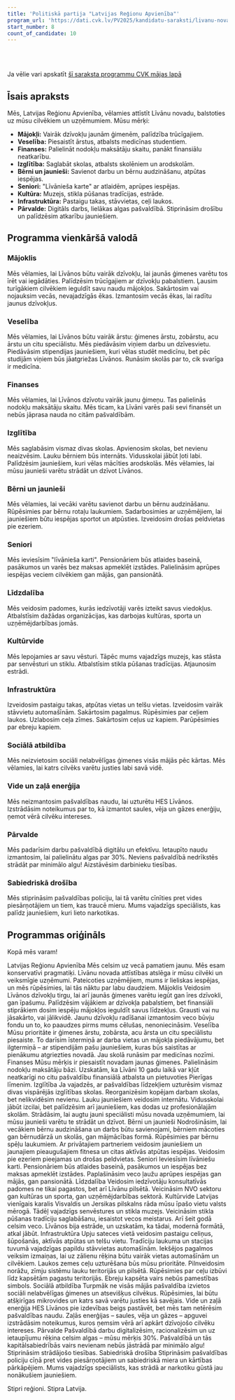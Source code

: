 ```yaml
---
title: 'Politiskā partija "Latvijas Reģionu Apvienība"'
program_url: 'https://dati.cvk.lv/PV2025/kandidatu-saraksti/livanu-novads/politiska-partija-latvijas-regionu-apvieniba'
start_number: 8
count_of_candidate: 10
---
```



<Badge text="Mājokļu pieejamība" variant="note" size="small" /> <Badge text="Veselības aprūpes uzlabošana" variant="note" size="small" /> <Badge text="Jaunu ģimeņu piesaiste" variant="note" size="small" /> <Badge text="Izglītības kvalitāte" variant="note" size="small" /> <Badge text="Senioru atbalsts" variant="note" size="small" />

<br/><br/> 

<Card title='Šis ir mākslīga intelekta ģenerēts apraksts' icon='starlight'>
    Ja vēlie vari apskatīt <a href={frontmatter.program_url} target='_blank'>šī saraksta programmu CVK mājas lapā</a>
    </Card>

## Īsais apraksts

Mēs, Latvijas Reģionu Apvienība, vēlamies attīstīt Līvānu novadu, balstoties uz mūsu cilvēkiem un uzņēmumiem. Mūsu mērķi:

*   **Mājokļi:** Vairāk dzīvokļu jaunām ģimenēm, palīdzība trūcīgajiem.
*   **Veselība:** Piesaistīt ārstus, atbalsts medicīnas studentiem.
*   **Finanses:** Palielināt nodokļu maksātāju skaitu, panākt finansiālu neatkarību.
*   **Izglītība:** Saglabāt skolas, atbalsts skolēniem un arodskolām.
*   **Bērni un jaunieši:** Savienot darbu un bērnu audzināšanu, atpūtas iespējas.
*   **Seniori:** "Līvānieša karte" ar atlaidēm, aprūpes iespējas.
*   **Kultūra:** Muzejs, stikla pūšanas tradīcijas, estrāde.
*   **Infrastruktūra:** Pastaigu takas, stāvvietas, ceļi laukos.
*   **Pārvalde:** Digitāls darbs, lielākas algas pašvaldībā. Stiprināsim drošību un palīdzēsim atkarību jauniešiem.

## Programma vienkāršā valodā

### Mājoklis

Mēs vēlamies, lai Līvānos būtu vairāk dzīvokļu, lai jaunās ģimenes varētu tos īrēt vai iegādāties. Palīdzēsim trūcīgajiem ar dzīvokļu pabalstiem. Ļausim turīgākiem cilvēkiem ieguldīt savu naudu mājokļos. Sakārtosim vai nojauksim vecās, nevajadzīgās ēkas. Izmantosim vecās ēkas, lai radītu jaunus dzīvokļus.

### Veselība

Mēs vēlamies, lai Līvānos būtu vairāk ārstu: ģimenes ārstu, zobārstu, acu ārstu un citu speciālistu. Mēs piedāvāsim viņiem darbu un dzīvesvietu. Piedāvāsim stipendijas jauniešiem, kuri vēlas studēt medicīnu, bet pēc studijām viņiem būs jāatgriežas Līvānos. Runāsim skolās par to, cik svarīga ir medicīna.

### Finanses

Mēs vēlamies, lai Līvānos dzīvotu vairāk jaunu ģimeņu. Tas palielinās nodokļu maksātāju skaitu. Mēs ticam, ka Līvāni varēs paši sevi finansēt un nebūs jāprasa nauda no citām pašvaldībām.

### Izglītība

Mēs saglabāsim vismaz divas skolas. Apvienosim skolas, bet nevienu neaizvēsim. Lauku bērniem būs internāts. Vidusskolai jābūt ļoti labi. Palīdzēsim jauniešiem, kuri vēlas mācīties arodskolās. Mēs vēlamies, lai mūsu jaunieši varētu strādāt un dzīvot Līvānos.

### Bērni un jaunieši

Mēs vēlamies, lai vecāki varētu savienot darbu un bērnu audzināšanu. Rūpēsimies par bērnu rotaļu laukumiem. Sadarbosimies ar uzņēmējiem, lai jauniešiem būtu iespējas sportot un atpūsties. Izveidosim drošas peldvietas pie ezeriem.

### Seniori

Mēs ieviesīsim "līvānieša karti". Pensionāriem būs atlaides baseinā, pasākumos un varēs bez maksas apmeklēt izstādes. Palielināsim aprūpes iespējas veciem cilvēkiem gan mājās, gan pansionātā.

### Līdzdalība

Mēs veidosim padomes, kurās iedzīvotāji varēs izteikt savus viedokļus. Atbalstīsim dažādas organizācijas, kas darbojas kultūras, sporta un uzņēmējdarbības jomās.

### Kultūrvide

Mēs lepojamies ar savu vēsturi. Tāpēc mums vajadzīgs muzejs, kas stāsta par senvēsturi un stiklu. Atbalstīsim stikla pūšanas tradīcijas. Atjaunosim estrādi.

### Infrastruktūra

Izveidosim pastaigu takas, atpūtas vietas un telšu vietas. Izveidosim vairāk stāvvietu automašīnām. Sakārtosim pagalmus. Rūpēsimies par ceļiem laukos. Uzlabosim ceļa zīmes. Sakārtosim ceļus uz kapiem. Parūpēsimies par ebreju kapiem.

### Sociālā atbildība

Mēs neizvietosim sociāli nelabvēlīgas ģimenes visās mājās pēc kārtas. Mēs vēlamies, lai katrs cilvēks varētu justies labi savā vidē.

### Vide un zaļā enerģija

Mēs neizmantosim pašvaldības naudu, lai uzturētu HES Līvānos. Izstrādāsim noteikumus par to, kā izmantot saules, vēja un gāzes enerģiju, ņemot vērā cilvēku intereses.

### Pārvalde

Mēs padarīsim darbu pašvaldībā digitālu un efektīvu. Ietaupīto naudu izmantosim, lai palielinātu algas par 30%. Neviens pašvaldībā nedrīkstēs strādāt par minimālo algu! Aizstāvēsim darbinieku tiesības.

### Sabiedriskā drošība

Mēs stiprināsim pašvaldības policiju, lai tā varētu cīnīties pret vides piesārņotājiem un tiem, kas traucē mieru. Mums vajadzīgs speciālists, kas palīdz jauniešiem, kuri lieto narkotikas.

## Programmas oriģināls

Kopā mēs varam!


Latvijas Reģionu Apvienība
Mēs celsim uz vecā pamatiem jaunu. Mēs esam konservatīvi pragmatiķi. Līvānu novada attīstības atslēga ir mūsu cilvēki un veiksmīgie uzņēmumi. Pateicoties uzņēmējiem, mums ir lieliskas iespējas, un mēs rūpēsimies, lai tās nāktu par labu daudziem.
Mājoklis
Veidosim Līvānos dzīvokļu tirgu, lai arī jaunās ģimenes varētu iegūt gan īres dzīvokli, gan īpašumu. Palīdzēsim vājākiem ar dzīvokļa pabalstiem, bet finansiāli stiprākiem dosim iespēju mājokļos ieguldīt savus līdzekļus. Grausti vai nu jāsakārto, vai jālikvidē. Jaunu dzīvokļu radīšanai izmantosim veco būvju fondu un to, ko paaudzes pirms mums cēlušas, nenoniecināsim.
Veselība
Mūsu prioritāte ir ģimenes ārstu, zobārsta, acu ārsta un citu speciālistu piesaiste. To darīsim īstermiņā ar darba vietas un mājokļa piedāvājumu, bet ilgtermiņā – ar stipendijām pašu jauniešiem, kuras būs saistītas ar pienākumu atgriezties novadā. Jau skolā runāsim par medicīnas nozīmi.
Finanses
Mūsu mērķis ir piesaistīt novadam jaunas ģimenes. Palielināsim nodokļu maksātāju bāzi. Uzskatām, ka Līvāni 10 gadu laikā var kļūt neatkarīgi no citu pašvaldību finansiālā atbalsta un pietuvoties Pierīgas līmenim.
Izglītība
Ja vajadzēs, ar pašvaldības līdzekļiem uzturēsim vismaz divas vispārējās izglītības skolas. Reorganizēsim kopējam darbam skolas, bet nelikvidēsim nevienu. Lauku jauniešiem veidosim internātu. Vidusskolai jābūt izcilai, bet palīdzēsim arī jauniešiem, kas dodas uz profesionālajām skolām. Strādāsim, lai augtu jauni speciālisti mūsu novada uzņēmumiem, lai mūsu jaunieši varētu te strādāt un dzīvot.
Bērni un jaunieši
Nodrošināsim, lai vecākiem bērnu audzināšana un darbs būtu savienojami, bērniem mācoties gan bērnudārzā un skolās, gan mājmācības formā. Rūpēsimies par bērnu spēļu laukumiem. Ar privātajiem partneriem veidosim jauniešiem un jaunajiem pieaugušajiem fitnesa un citas aktīvās atpūtas iespējas. Veidosim pie ezeriem pieejamas un drošas peldvietas.
Seniori
Ieviesīsim līvāniešu karti. Pensionāriem būs atlaides baseinā, pasākumos un iespējas bez maksas apmeklēt izstādes. Paplašināsim veco ļaužu aprūpes iespējas gan mājās, gan pansionātā.
Līdzdalība
Veidosim iedzīvotāju konsultatīvās padomes ne tikai pagastos, bet arī Līvānu pilsētā. Veicināsim NVO sektoru gan kultūras un sporta, gan uzņēmējdarbības sektorā.
Kultūrvide
Latvijas vienīgais karalis Visvaldis un Jersikas pilskalns rāda mūsu īpašo vietu valsts mērogā. Tādēļ vajadzīgs senvēstures un stikla muzejs. Veicināsim stikla pūšanas tradīciju saglabāšanu, iesaistot vecos meistarus. Arī šeit godā celsim veco. Līvānos bija estrāde, un uzskatām, ka tādai, modernā formātā, atkal jābūt.
Infrastruktūra
Upju sateces vietā veidosim pastaigu celiņus, šūpošanās, aktīvās atpūtas un telšu vietu. Tradīciju laukuma un stacijas tuvumā vajadzīgas papildu stāvvietas automašīnām. Iekšējos pagalmos veiksim izmaiņas, lai uz zālienu rēķina būtu vairāk vietas automašīnām un cilvēkiem. Laukos zemes ceļu uzturēšana būs mūsu prioritāte. Pilnveidosim norāžu, zīmju sistēmu lauku teritorijās un pilsētā. Rūpēsimies par ceļu izbūvi līdz kapsētām pagastu teritorijās. Ebreju kapsēta vairs nebūs pamestības simbols.
Sociālā atbildība
Turpmāk ne visās mājās pašvaldība izvietos sociāli nelabvēlīgas ģimenes un atsevišķus cilvēkus. Rūpēsimies, lai būtu atšķirīgas mikrovides un katrs savā varētu justies kā savējais.
Vide un zaļā enerģija
HES Līvānos pie izdevības beigs pastāvēt, bet mēs tam netērēsim pašvaldības naudu. Zaļās enerģijas – saules, vēja un gāzes – apguvei izstrādāsim noteikumus, kuros ņemsim vērā arī apkārt dzīvojošo cilvēku intereses.
Pārvalde
Pašvaldībā darbu digitalizēsim, racionalizēsim un uz ietaupījumu rēķina celsim algas – mūsu mērķis 30%. Pašvaldībā un tās kapitālsabiedrībās vairs nevienam nebūs jāstrādā par minimālo algu! Stiprināsim strādājošo tiesības.
Sabiedriskā drošība
Stiprināsim pašvaldības policiju cīņā pret vides piesārņotājiem un sabiedriskā miera un kārtības pārkāpējiem. Mums vajadzīgs speciālists, kas strādā ar narkotiku gūstā jau nonākušiem jauniešiem.


Stipri reģioni. Stipra Latvija.
